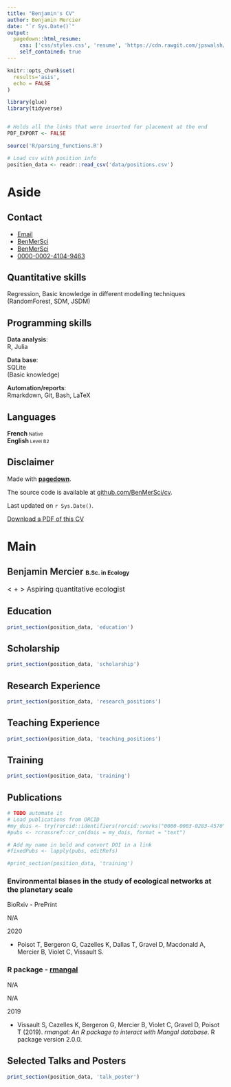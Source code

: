 ```yaml
---
title: "Benjamin's CV"
author: Benjamin Mercier
date: "`r Sys.Date()`"
output:
  pagedown::html_resume:
    css: ['css/styles.css', 'resume', 'https://cdn.rawgit.com/jpswalsh/academicons/master/css/academicons.min.css']
    self_contained: true
---
```


```r
knitr::opts_chunk$set(
  results='asis',
  echo = FALSE
)

library(glue)
library(tidyverse)


# Holds all the links that were inserted for placement at the end
PDF_EXPORT <- FALSE

source('R/parsing_functions.R')

# Load csv with position info
position_data <- readr::read_csv('data/positions.csv')
```


Aside
================================================================================

Contact {#contact}
--------------------------------------------------------------------------------
- <i class="fa fa-envelope"></i> <a href="mailto:benjamin.b.mercier@usherbrooke.ca">Email</a>
- <i class="fa fa-twitter"></i> [BenMerSci](https://twitter.com/BenMerSci)
- <i class="fa fa-github"></i> [BenMerSci](https://github.com/BenMerSci)
- <i class="ai ai-orcid"></i> [0000-0002-4104-9463](https://orcid.org/0000-0002-4104-9463)


Quantitative skills
------------------------------------

Regression, Basic knowledge in different modelling techniques (RandomForest, SDM, JSDM)


Programming skills
------------------------------------

<span style="font-weight:600;">Data analysis</span>: <br>R, Julia<br>

<span style="font-weight:600;">Data base</span>: <br>SQLite <br>(Basic knowledge)<br>

<span style="font-weight:600;">Automation/reports</span>: <br>Rmarkdown, Git, Bash, LaTeX<br> 


Languages
------------------------------------

**French**<span style="font-size:11px;"> Native</span><br>
**English**<span style="font-size:11px;"> Level B2</span><br>


Disclaimer {#disclaimer}
--------------------------------------------------------------------------------

Made with [**pagedown**](https://github.com/rstudio/pagedown).

The source code is available at [github.com/BenMerSci/cv](https://github.com/BenMerSci/cv).

Last updated on `r Sys.Date()`.

[<i class='fas fa-download'></i> Download a PDF of this CV](https://BenMerSci.github.io/cv/BenMerSci.pdf)


Main
================================================================================

 <span style="font-weight:600">Benjamin Mercier</span> <span style="font-size: 13px;">B.Sc. in Ecology</span>{#title}
--------------------------------------------------------------------------------


<span style="font-size: 1rem;">< <i class="fa fa-bar-chart"></i> + <i class="fa fa-laptop"></i> > Aspiring quantitative ecologist </span>


Education {data-icon=graduation-cap data-concise=true}
--------------------------------------------------------------------------------

```r
print_section(position_data, 'education')
```


Scholarship {data-icon=certificate}
--------------------------------------------------------------------------------

```r
print_section(position_data, 'scholarship')
```


Research Experience {data-icon=laptop}
--------------------------------------------------------------------------------

```r
print_section(position_data, 'research_positions')
```


Teaching Experience {data-icon=chalkboard-teacher}
--------------------------------------------------------------------------------

```r
print_section(position_data, 'teaching_positions')
```


Training {data-icon=certificate}
--------------------------------------------------------------------------------

```r
print_section(position_data, 'training')
```


Publications {data-icon=book}
--------------------------------------------------------------------------------


```r
# TODO automate it
# Load publications from ORCID
#my_dois <- try(rorcid::identifiers(rorcid::works("0000-0003-0283-4570")))
#pubs <- rcrossref::cr_cn(dois = my_dois, format = "text")

# Add my name in bold and convert DOI in a link
#fixedPubs <- lapply(pubs, editRefs)

#print_section(position_data, 'training')
```

### Environmental biases in the study of ecological networks at the planetary scale

BioRxiv - PrePrint <a href="https://doi.org/10.1101/2020.01.27.921429"><i class="ai ai-doi"></i></a>

N/A

2020

- Poisot T, Bergeron G, Cazelles K, Dallas T, Gravel D, Macdonald A, Mercier B, Violet C, Vissault S.

### R package - [rmangal](https://docs.ropensci.org/rmangal/)

N/A

N/A

2019

- Vissault S, Cazelles K, Bergeron G, Mercier B, Violet C, Gravel D,
Poisot T (2019). _rmangal: An R package to interact with Mangal
database_. R package version 2.0.0.

Selected Talks and Posters {data-icon=chalkboard-teacher}
--------------------------------------------------------------------------------

```r
print_section(position_data, 'talk_poster')
```